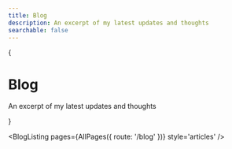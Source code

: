 ```yaml
---
title: Blog
description: An excerpt of my latest updates and thoughts
searchable: false
---
```



<PageHead />

{<div className='max-w-screen-lg mx-auto pt-4 pb-8 mb-16 border-b border-gray-400 border-opacity-20'>
  <h1 className='text-4xl tracking-tighter text-center font-bold md:text-5xl mt-8 pb-6'>Blog</h1>
  <p className='text-center text-gray-500 dark:text-gray-400 font-space-grotesk'>An excerpt of my latest updates and thoughts</p>
</div>}

<BlogListing pages={AllPages({ route: '/blog' })} style='articles' />
